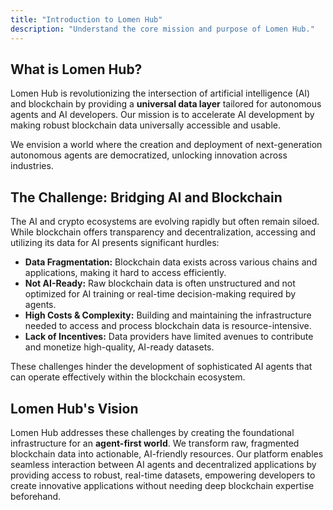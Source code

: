```yaml
---
title: "Introduction to Lomen Hub"
description: "Understand the core mission and purpose of Lomen Hub."
---
```


## What is Lomen Hub?

Lomen Hub is revolutionizing the intersection of artificial intelligence (AI) and blockchain by providing a **universal data layer** tailored for autonomous agents and AI developers. Our mission is to accelerate AI development by making robust blockchain data universally accessible and usable.

We envision a world where the creation and deployment of next-generation autonomous agents are democratized, unlocking innovation across industries.

## The Challenge: Bridging AI and Blockchain

The AI and crypto ecosystems are evolving rapidly but often remain siloed. While blockchain offers transparency and decentralization, accessing and utilizing its data for AI presents significant hurdles:

- **Data Fragmentation:** Blockchain data exists across various chains and applications, making it hard to access efficiently.
- **Not AI-Ready:** Raw blockchain data is often unstructured and not optimized for AI training or real-time decision-making required by agents.
- **High Costs & Complexity:** Building and maintaining the infrastructure needed to access and process blockchain data is resource-intensive.
- **Lack of Incentives:** Data providers have limited avenues to contribute and monetize high-quality, AI-ready datasets.

These challenges hinder the development of sophisticated AI agents that can operate effectively within the blockchain ecosystem.

## Lomen Hub's Vision

Lomen Hub addresses these challenges by creating the foundational infrastructure for an **agent-first world**. We transform raw, fragmented blockchain data into actionable, AI-friendly resources. Our platform enables seamless interaction between AI agents and decentralized applications by providing access to robust, real-time datasets, empowering developers to create innovative applications without needing deep blockchain expertise beforehand.
